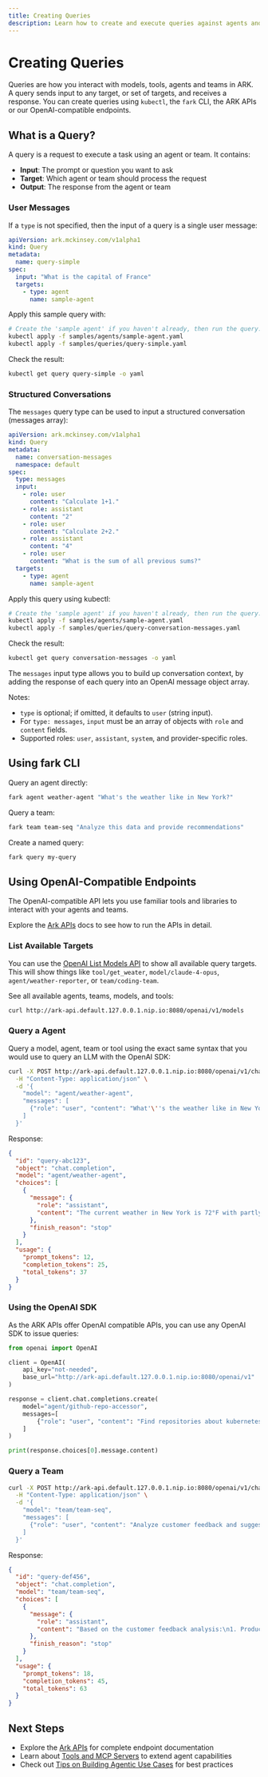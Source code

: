 ```yaml
---
title: Creating Queries
description: Learn how to create and execute queries against agents and teams
---
```


# Creating Queries

Queries are how you interact with models, tools, agents and teams in ARK. A query sends input to any target, or set of targets, and receives a response. You can create queries using `kubectl`, the `fark` CLI, the ARK APIs or our OpenAI-compatible endpoints.

## What is a Query?

A query is a request to execute a task using an agent or team. It contains:

- **Input**: The prompt or question you want to ask
- **Target**: Which agent or team should process the request
- **Output**: The response from the agent or team

### User Messages

If a `type` is not specified, then the input of a query is a single user message:

```yaml
apiVersion: ark.mckinsey.com/v1alpha1
kind: Query
metadata:
  name: query-simple
spec:
  input: "What is the capital of France"
  targets:
    - type: agent
      name: sample-agent
```

Apply this sample query with:

```bash
# Create the 'sample agent' if you haven't already, then run the query.
kubectl apply -f samples/agents/sample-agent.yaml
kubectl apply -f samples/queries/query-simple.yaml
```

Check the result:

```bash
kubectl get query query-simple -o yaml
```

### Structured Conversations

The `messages` query type can be used to input a structured conversation (messages array):

```yaml
apiVersion: ark.mckinsey.com/v1alpha1
kind: Query
metadata:
  name: conversation-messages
  namespace: default
spec:
  type: messages
  input:
    - role: user
      content: "Calculate 1+1."
    - role: assistant
      content: "2"
    - role: user
      content: "Calculate 2+2."
    - role: assistant
      content: "4"
    - role: user
      content: "What is the sum of all previous sums?"
  targets:
    - type: agent
      name: sample-agent
```

Apply this query using kubectl:

```bash
# Create the 'sample agent' if you haven't already, then run the query.
kubectl apply -f samples/agents/sample-agent.yaml
kubectl apply -f samples/queries/query-conversation-messages.yaml
```

Check the result:

```bash
kubectl get query conversation-messages -o yaml
```

The `messages` input type allows you to build up conversation context, by adding the response of each query into an OpenAI message object array.

Notes:

- `type` is optional; if omitted, it defaults to `user` (string input).
- For `type: messages`, `input` must be an array of objects with `role` and `content` fields.
- Supported roles: `user`, `assistant`, `system`, and provider-specific roles.

## Using fark CLI

Query an agent directly:

```bash
fark agent weather-agent "What's the weather like in New York?"
```

Query a team:

```bash
fark team team-seq "Analyze this data and provide recommendations"
```

Create a named query:

```bash
fark query my-query
```

## Using OpenAI-Compatible Endpoints

The OpenAI-compatible API lets you use familiar tools and libraries to interact with your agents and teams.

Explore the [Ark APIs](/reference/ark-apis) docs to see how to run the APIs in detail.

### List Available Targets

You can use the [OpenAI List Models API](https://platform.openai.com/docs/api-reference/models/list) to show all available query targets. This will show things like `tool/get_weater`, `model/claude-4-opus`, `agent/weather-reporter`, or `team/coding-team`.

See all available agents, teams, models, and tools:

```bash
curl http://ark-api.default.127.0.0.1.nip.io:8080/openai/v1/models
```

### Query a Agent

Query a model, agent, team or tool using the exact same syntax that you would use to query an LLM with the OpenAI SDK:

```bash
curl -X POST http://ark-api.default.127.0.0.1.nip.io:8080/openai/v1/chat/completions \
  -H "Content-Type: application/json" \
  -d '{
    "model": "agent/weather-agent",
    "messages": [
      {"role": "user", "content": "What'\''s the weather like in New York?"}
    ]
  }'
```

Response:

```json
{
  "id": "query-abc123",
  "object": "chat.completion",
  "model": "agent/weather-agent",
  "choices": [
    {
      "message": {
        "role": "assistant",
        "content": "The current weather in New York is 72°F with partly cloudy skies..."
      },
      "finish_reason": "stop"
    }
  ],
  "usage": {
    "prompt_tokens": 12,
    "completion_tokens": 25,
    "total_tokens": 37
  }
}
```

### Using the OpenAI SDK

As the ARK APIs offer OpenAI compatible APIs, you can use any OpenAI SDK to issue queries:

```python
from openai import OpenAI

client = OpenAI(
    api_key="not-needed",
    base_url="http://ark-api.default.127.0.0.1.nip.io:8080/openai/v1"
)

response = client.chat.completions.create(
    model="agent/github-repo-accessor",
    messages=[
        {"role": "user", "content": "Find repositories about kubernetes"}
    ]
)

print(response.choices[0].message.content)
```

### Query a Team

```bash
curl -X POST http://ark-api.default.127.0.0.1.nip.io:8080/openai/v1/chat/completions \
  -H "Content-Type: application/json" \
  -d '{
    "model": "team/team-seq",
    "messages": [
      {"role": "user", "content": "Analyze customer feedback and suggest improvements"}
    ]
  }'
```

Response:
```json
{
  "id": "query-def456",
  "object": "chat.completion", 
  "model": "team/team-seq",
  "choices": [
    {
      "message": {
        "role": "assistant",
        "content": "Based on the customer feedback analysis:\n1. Product quality is highly rated\n2. Shipping speed needs improvement\n3. Customer service response time should be reduced..."
      },
      "finish_reason": "stop"
    }
  ],
  "usage": {
    "prompt_tokens": 18,
    "completion_tokens": 45,
    "total_tokens": 63
  }
}
```

## Next Steps

- Explore the [Ark APIs](/reference/ark-apis) for complete endpoint documentation
- Learn about [Tools and MCP Servers](/user-guide/tools) to extend agent capabilities
- Check out [Tips on Building Agentic Use Cases](/user-guide/tips-on-building-agentic-use-cases) for best practices
